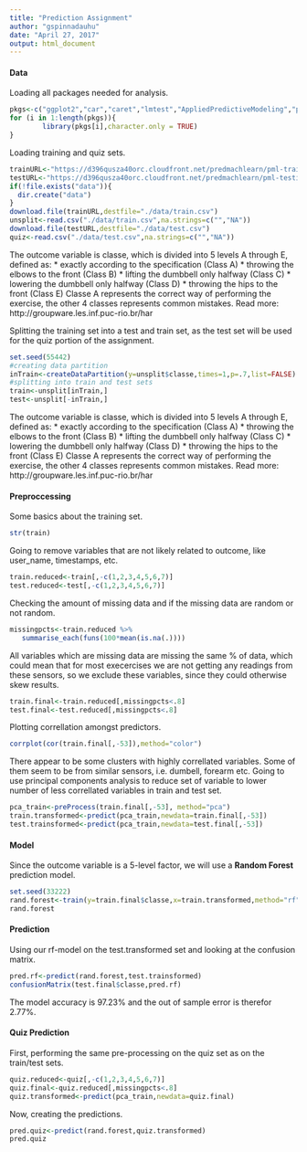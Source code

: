 ```yaml
---
title: "Prediction Assignment"
author: "gspinnadauhu"
date: "April 27, 2017"
output: html_document
---
```

#### Data
Loading all packages needed for analysis.
```r
pkgs<-c("ggplot2","car","caret","lmtest","AppliedPredictiveModeling","plyr","dplyr","ElemStatLearn","forecast","gridExtra","lubridate","magrittr","pander","corrplot","ISLR","parallel","e1071","randomForest")
for (i in 1:length(pkgs)){
        library(pkgs[i],character.only = TRUE)
}
```

Loading training and quiz sets.
```r
trainURL<-"https://d396qusza40orc.cloudfront.net/predmachlearn/pml-training.csv"
testURL<-"https://d396qusza40orc.cloudfront.net/predmachlearn/pml-testing.csv"
if(!file.exists("data")){
  dir.create("data")
}
download.file(trainURL,destfile="./data/train.csv")
unsplit<-read.csv("./data/train.csv",na.strings=c("","NA"))
download.file(testURL,destfile="./data/test.csv")
quiz<-read.csv("./data/test.csv",na.strings=c("","NA"))
```

The outcome variable is classe, which is divided into 5 levels A through E, defined as:
* exactly according to the specification (Class A)
* throwing the elbows to the front (Class B)
* lifting the dumbbell only halfway (Class C)
* lowering the dumbbell only halfway (Class D)
* throwing the hips to the front (Class E)
Classe A represents the correct way of performing the exercise, the other 4 classes represents common mistakes.
Read more: http://groupware.les.inf.puc-rio.br/har


Splitting the training set into a test and train set, as the test set will be used for the quiz portion of the assignment.
```r
set.seed(55442)
#creating data partition
inTrain<-createDataPartition(y=unsplit$classe,times=1,p=.7,list=FALSE)
#splitting into train and test sets
train<-unsplit[inTrain,]
test<-unsplit[-inTrain,]
```

The outcome variable is classe, which is divided into 5 levels A through E, defined as:
* exactly according to the specification (Class A)
* throwing the elbows to the front (Class B)
* lifting the dumbbell only halfway (Class C)
* lowering the dumbbell only halfway (Class D)
* throwing the hips to the front (Class E)
Classe A represents the correct way of performing the exercise, the other 4 classes represents common mistakes.
Read more: http://groupware.les.inf.puc-rio.br/har

#### Preproccessing
Some basics about the training set.
```r
str(train)
```

Going to remove variables that are not likely related to outcome, like user_name, timestamps, etc.
```r
train.reduced<-train[,-c(1,2,3,4,5,6,7)]
test.reduced<-test[,-c(1,2,3,4,5,6,7)]
```

Checking the amount of missing data and if the missing data are random or not random.
```r
missingpcts<-train.reduced %>% 
   summarise_each(funs(100*mean(is.na(.))))
```

All variables which are missing data are missing the same % of data, which could mean that for most execercises we are not getting any readings from these sensors, so we exclude these variables, since they could otherwise skew results.
```r
train.final<-train.reduced[,missingpcts<.8]
test.final<-test.reduced[,missingpcts<.8]
```

Plotting correllation amongst predictors.
```r
corrplot(cor(train.final[,-53]),method="color")
```

There appear to be some clusters with highly correllated variables. Some of them seem to be from similar sensors, i.e. dumbell, forearm etc.
Going to use principal components analysis to reduce set of variable to lower number of less correllated variables in train and test set.
```r
pca_train<-preProcess(train.final[,-53], method="pca")
train.transformed<-predict(pca_train,newdata=train.final[,-53])
test.trainsformed<-predict(pca_train,newdata=test.final[,-53])
```

#### Model
Since the outcome variable is a 5-level factor, we will use a **Random Forest** prediction model.
```r
set.seed(33222)
rand.forest<-train(y=train.final$classe,x=train.transformed,method="rf",ntree=50,tuneLength=1)
rand.forest
```

#### Prediction
Using our rf-model on the test.transformed set and looking at the confusion matrix.
```r
pred.rf<-predict(rand.forest,test.trainsformed)
confusionMatrix(test.final$classe,pred.rf)
```

The model accuracy is 97.23% and the out of sample error is therefor 2.77%.

#### Quiz Prediction
First, performing the same pre-processing on the quiz set as on the train/test sets.
```r
quiz.reduced<-quiz[,-c(1,2,3,4,5,6,7)]
quiz.final<-quiz.reduced[,missingpcts<.8]
quiz.transformed<-predict(pca_train,newdata=quiz.final)
```
Now, creating the predictions.
```r
pred.quiz<-predict(rand.forest,quiz.transformed)
pred.quiz
```